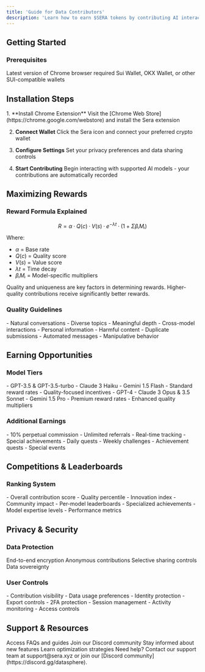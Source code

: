 ```yaml
---
title: 'Guide for Data Contributors'
description: 'Learn how to earn $SERA tokens by contributing AI interactions'
---
```


## Getting Started

### Prerequisites
<CardGroup cols={2}>
  <Card title="Chrome Browser" icon="chrome">
    Latest version of Chrome browser required
  </Card>
  <Card title="SUI Wallet" icon="wallet">
    Sui Wallet, OKX Wallet, or other SUI-compatible wallets
  </Card>
</CardGroup>

## Installation Steps

<Steps>
  1. **Install Chrome Extension**
     Visit the [Chrome Web Store](https://chrome.google.com/webstore) and install the Sera extension

  2. **Connect Wallet**
     Click the Sera icon and connect your preferred crypto wallet

  3. **Configure Settings**
     Set your privacy preferences and data sharing controls

  4. **Start Contributing**
     Begin interacting with supported AI models - your contributions are automatically recorded
</Steps>

## Maximizing Rewards

### Reward Formula Explained
$$
R = α · Q(c) · V(s) · e^{-λt} · (1 + ΣβᵢMᵢ)
$$

Where:
- $α$ = Base rate
- $Q(c)$ = Quality score
- $V(s)$ = Value score
- $λt$ = Time decay
- $βᵢMᵢ$ = Model-specific multipliers

<Note>
Quality and uniqueness are key factors in determining rewards. Higher-quality contributions receive significantly better rewards.
</Note>

### Quality Guidelines

<CardGroup cols={2}>
  <Card title="Best Practices" icon="check">
    - Natural conversations
    - Diverse topics
    - Meaningful depth
    - Cross-model interactions
  </Card>
  <Card title="Not Allowed" icon="xmark">
    - Personal information
    - Harmful content
    - Duplicate submissions
    - Automated messages
    - Manipulative behavior
  </Card>
</CardGroup>

## Earning Opportunities

### Model Tiers
<AccordionGroup>
  <Accordion title="Standard Models (β₁ = 1.0x)">
    - GPT-3.5 & GPT-3.5-turbo
    - Claude 3 Haiku
    - Gemini 1.5 Flash
    - Standard reward rates
    - Quality-focused incentives
  </Accordion>
  <Accordion title="Premium Models (β₂ = 1.5-2.0x)">
    - GPT-4
    - Claude 3 Opus & 3.5 Sonnet
    - Gemini 1.5 Pro
    - Premium reward rates
    - Enhanced quality multipliers
  </Accordion>
</AccordionGroup>

### Additional Earnings

<CardGroup cols={2}>
  <Card title="Referral Program" icon="user-plus">
    - 10% perpetual commission
    - Unlimited referrals
    - Real-time tracking
    - Special achievements
  </Card>
  <Card title="Quest System" icon="trophy">
    - Daily quests
    - Weekly challenges
    - Achievement quests
    - Special events
  </Card>
</CardGroup>

## Competitions & Leaderboards

### Ranking System

<CardGroup cols={2}>
  <Card title="Global Rankings" icon="trophy">
    - Overall contribution score
    - Quality percentile
    - Innovation index
    - Community impact
  </Card>
  <Card title="Model-Specific" icon="ranking-star">
    - Per-model leaderboards
    - Specialized achievements
    - Model expertise levels
    - Performance metrics
  </Card>
</CardGroup>

## Privacy & Security

### Data Protection
<Check>End-to-end encryption</Check>
<Check>Anonymous contributions</Check>
<Check>Selective sharing controls</Check>
<Check>Data sovereignty</Check>

### User Controls
<CardGroup cols={2}>
  <Card title="Privacy Settings" icon="shield">
    - Contribution visibility
    - Data usage preferences
    - Identity protection
    - Export controls
  </Card>
  <Card title="Security Features" icon="lock">
    - 2FA protection
    - Session management
    - Activity monitoring
    - Access controls
  </Card>
</CardGroup>

## Support & Resources

<CardGroup cols={2}>
  <Card title="Help Center" icon="circle-question">
    Access FAQs and guides
  </Card>
  <Card title="Community" icon="discord">
    Join our Discord community
  </Card>
  <Card title="Updates" icon="bell">
    Stay informed about new features
  </Card>
  <Card title="Tutorials" icon="graduation-cap">
    Learn optimization strategies
  </Card>
</CardGroup>

<Note>
Need help? Contact our support team at support@sera.xyz or join our [Discord community](https://discord.gg/datasphere).
</Note>